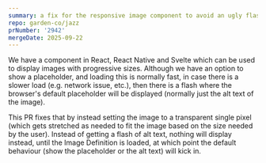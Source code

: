 ```yaml
---
summary: a fix for the responsive image component to avoid an ugly flash of alt text
repo: garden-co/jazz
prNumber: '2942'
mergeDate: 2025-09-22
---
```

We have a component in React, React Native and Svelte which can be used to display images with progressive sizes. Although we have an option to show a placeholder, and loading this is normally fast, in case there is a slower load (e.g. network issue, etc.), then there is a flash where the browser's default placeholder will be displayed (normally just the alt text of the image).

This PR fixes that by instead setting the image to a transparent single pixel (which gets stretched as needed to fit the image based on the size needed by the user). Instead of getting a flash of alt text, nothing will display instead, until the Image Definition is loaded, at which point the default behaviour (show the placeholder or the alt text) will kick in.
